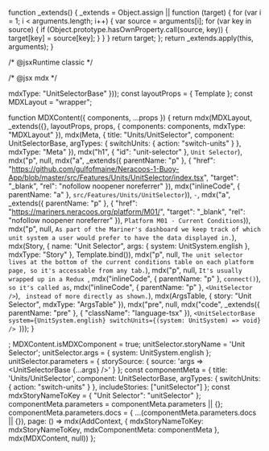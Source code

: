function _extends() { _extends = Object.assign || function (target) { for (var i = 1; i < arguments.length; i++) { var source = arguments[i]; for (var key in source) { if (Object.prototype.hasOwnProperty.call(source, key)) { target[key] = source[key]; } } } return target; }; return _extends.apply(this, arguments); }

/* @jsxRuntime classic */

/* @jsx mdx */

  mdxType: "UnitSelectorBase"
}));
const layoutProps = {
  Template
};
const MDXLayout = "wrapper";

function MDXContent({
  components,
  ...props
}) {
  return mdx(MDXLayout, _extends({}, layoutProps, props, {
    components: components,
    mdxType: "MDXLayout"
  }), mdx(Meta, {
    title: "Units/UnitSelector",
    component: UnitSelectorBase,
    argTypes: {
      switchUnits: {
        action: "switch-units"
      }
    },
    mdxType: "Meta"
  }), mdx("h1", {
    "id": "unit-selector"
  }, `Unit Selector`), mdx("p", null, mdx("a", _extends({
    parentName: "p"
  }, {
    "href": "https://github.com/gulfofmaine/Neracoos-1-Buoy-App/blob/master/src/Features/Units/UnitSelector/index.tsx",
    "target": "_blank",
    "rel": "nofollow noopener noreferrer"
  }), mdx("inlineCode", {
    parentName: "a"
  }, `src/Features/Units/UnitSelector`)), ` - `, mdx("a", _extends({
    parentName: "p"
  }, {
    "href": "https://mariners.neracoos.org/platform/M01/",
    "target": "_blank",
    "rel": "nofollow noopener noreferrer"
  }), `Platform M01 - Current Conditions`)), mdx("p", null, `As part of the Mariner's dashboard we keep track of which unit system a user
would prefer to have the data displayed in.`), mdx(Story, {
    name: "Unit Selector",
    args: {
      system: UnitSystem.english
    },
    mdxType: "Story"
  }, Template.bind()), mdx("p", null, `The unit selector lives at the bottom of the current conditions table
on each platform page, so it's accessable from any tab.`), mdx("p", null, `It's usually wrapped up in a Redux `, mdx("inlineCode", {
    parentName: "p"
  }, `connect()`), ` so it's called as
`, mdx("inlineCode", {
    parentName: "p"
  }, `<UnitSelector />`), ` instead of more directly as shown.`), mdx(ArgsTable, {
    story: "Unit Selector",
    mdxType: "ArgsTable"
  }), mdx("pre", null, mdx("code", _extends({
    parentName: "pre"
  }, {
    "className": "language-tsx"
  }), `<UnitSelectorBase
    system={UnitSystem.english}
    switchUnits={(system: UnitSystem) => void}
/>
`)));
}

;
MDXContent.isMDXComponent = true;
unitSelector.storyName = 'Unit Selector';
unitSelector.args = {
  system: UnitSystem.english
};
unitSelector.parameters = {
  storySource: {
    source: 'args => <UnitSelectorBase {...args} />'
  }
};
const componentMeta = {
  title: 'Units/UnitSelector',
  component: UnitSelectorBase,
  argTypes: {
    switchUnits: {
      action: "switch-units"
    }
  },
  includeStories: ["unitSelector"]
};
const mdxStoryNameToKey = {
  "Unit Selector": "unitSelector"
};
componentMeta.parameters = componentMeta.parameters || {};
componentMeta.parameters.docs = { ...(componentMeta.parameters.docs || {}),
  page: () => mdx(AddContext, {
    mdxStoryNameToKey: mdxStoryNameToKey,
    mdxComponentMeta: componentMeta
  }, mdx(MDXContent, null))
};